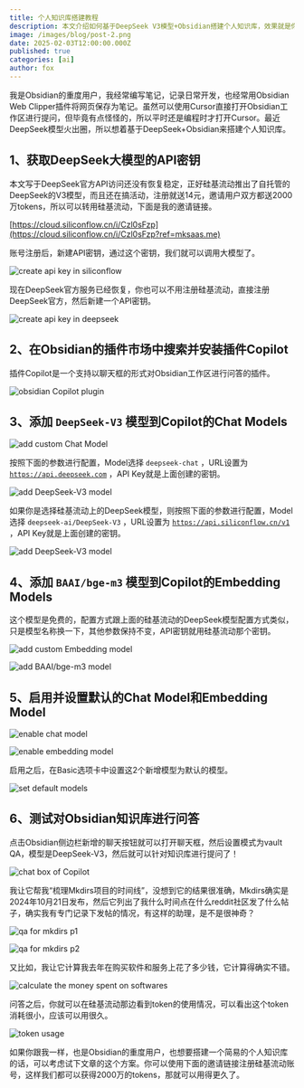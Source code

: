 ```yaml
---
title: 个人知识库搭建教程
description: 本文介绍如何基于DeepSeek V3模型+Obsidian搭建个人知识库，效果就是你可以对Obsidian工作区的笔记进行提问，让AI帮你梳理和总结。
image: /images/blog/post-2.png
date: 2025-02-03T12:00:00.000Z
published: true
categories: [ai]
author: fox
---
```


我是Obsidian的重度用户，我经常编写笔记，记录日常开发，也经常用Obsidian Web Clipper插件将网页保存为笔记。虽然可以使用Cursor直接打开Obsidian工作区进行提问，但毕竟有点怪怪的，所以平时还是编程时才打开Cursor。最近DeepSeek模型火出圈，所以想着基于DeepSeek+Obsidian来搭建个人知识库。

## 1、获取DeepSeek大模型的API密钥

本文写于DeepSeek官方API访问还没有恢复稳定，正好硅基流动推出了自托管的DeepSeek的V3模型，而且还在搞活动，注册就送14元，邀请用户双方都送2000万tokens，所以可以转用硅基流动，下面是我的邀请链接。

[https://cloud.siliconflow.cn/i/Czl0sFzp](https://cloud.siliconflow.cn/i/Czl0sFzp?ref=mksaas.me)

账号注册后，新建API密钥，通过这个密钥，我们就可以调用大模型了。

![create api key in siliconflow](https://blog.mksaas.me/images/dae27a6a3bbf57ea7e60ac0dfad0b232.png)

现在DeepSeek官方服务已经恢复，你也可以不用注册硅基流动，直接注册DeepSeek官方，然后新建一个API密钥。

![create api key in deepseek](https://blog.mksaas.me/images/d5f684a9631ea6aa0a29398c8e41b836.png)

## 2、在Obsidian的插件市场中搜索并安装插件Copilot

插件Copilot是一个支持以聊天框的形式对Obsidian工作区进行问答的插件。

![obsidian Copilot plugin](https://blog.mksaas.me/images/40d37bcbc4248cf40812ccf667a47584.png)

## 3、添加 `DeepSeek-V3` 模型到Copilot的Chat Models

![add custom Chat Model](https://blog.mksaas.me/images/c109a5496b0122651d7df4f927b8856f.png)

按照下面的参数进行配置，Model选择 `deepseek-chat` ，URL设置为 [`https://api.deepseek.com`](https://api.siliconflow.cn/v1?ref=mksaas.me) ，API Key就是上面创建的密钥。

![add DeepSeek-V3 model](https://blog.mksaas.me/images/e0b3dfd9270dc1025caee5a3ff73f23b.png)

如果你是选择硅基流动上的DeepSeek模型，则按照下面的参数进行配置，Model选择 `deepseek-ai/DeepSeek-V3` ，URL设置为 [`https://api.siliconflow.cn/v1`](https://api.siliconflow.cn/v1?ref=mksaas.me) ，API Key就是上面创建的密钥。

![add DeepSeek-V3 model](https://blog.mksaas.me/images/434061384ec628c7e12bd56d7109a786.png)

## 4、添加 `BAAI/bge-m3` 模型到Copilot的Embedding Models

这个模型是免费的，配置方式跟上面的硅基流动的DeepSeek模型配置方式类似，只是模型名称换一下，其他参数保持不变，API密钥就用硅基流动那个密钥。

![add custom Embedding model](https://blog.mksaas.me/images/76128a64bc7e8f9dedae5724f20d430d.png)

![add BAAI/bge-m3 model](https://blog.mksaas.me/images/a204785328b7732c07f9d254bb197ce2.png)

## 5、启用并设置默认的Chat Model和Embedding Model

![enable chat model](https://blog.mksaas.me/images/9d9b8f1cd447ab60336ad19d91cad390.png)

![enable embedding model](https://blog.mksaas.me/images/e58094df08255b48d3b97d35c12eeb38.png)

启用之后，在Basic选项卡中设置这2个新增模型为默认的模型。

![set default models](https://blog.mksaas.me/images/0f27dc5377fe32e1bd88045afd5c8eab.png)

## 6、测试对Obsidian知识库进行问答

点击Obsidian侧边栏新增的聊天按钮就可以打开聊天框，然后设置模式为vault QA，模型是DeepSeek-V3，然后就可以针对知识库进行提问了！

![chat box of Copilot](https://blog.mksaas.me/images/d040cfc56e77554720675bb5ceea2d92.png)

我让它帮我“梳理Mkdirs项目的时间线”，没想到它的结果很准确，Mkdirs确实是2024年10月21日发布，然后它列出了我什么时间点在什么reddit社区发了什么帖子，确实我有专门记录下发帖的情况，有这样的助理，是不是很神奇？

![qa for mkdirs p1](https://blog.mksaas.me/images/68a0e3c7f629c95e66016df06a3df3c4.png)

![qa for mkdirs p2](https://blog.mksaas.me/images/0006008cca2ff337991ce286ca1478dc.png)

又比如，我让它计算我去年在购买软件和服务上花了多少钱，它计算得确实不错。

![calculate the money spent on softwares](https://blog.mksaas.me/images/a46538b86b8bf2363c00546cb0e16d35.png)

问答之后，你就可以在硅基流动那边看到token的使用情况，可以看出这个token消耗很小，应该可以用很久。

![token usage](https://blog.mksaas.me/images/7d7cc8e15d415ae4549aa1ec456dc34b.png)

如果你跟我一样，也是Obsidian的重度用户，也想要搭建一个简易的个人知识库的话，可以考虑试下文章的这个方案。你可以使用下面的邀请链接注册硅基流动账号，这样我们都可以获得2000万的tokens，那就可以用得更久了。

